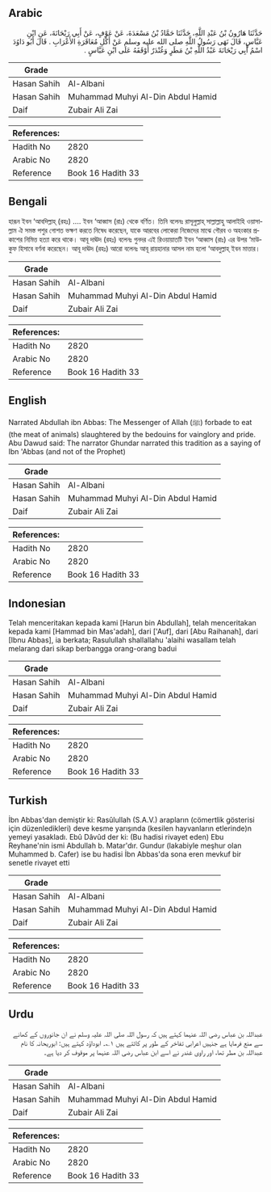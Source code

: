 ## Arabic


<div dir="rtl" lang="ar" style={{fontSize:'larger',backgroundColor:'#f8f9fa',padding:20}}>
حَدَّثَنَا هَارُونُ بْنُ عَبْدِ اللَّهِ، حَدَّثَنَا حَمَّادُ بْنُ مَسْعَدَةَ، عَنْ عَوْفٍ، عَنْ أَبِي رَيْحَانَةَ، عَنِ ابْنِ عَبَّاسٍ، قَالَ نَهَى رَسُولُ اللَّهِ صلى الله عليه وسلم عَنْ أَكْلِ مُعَاقَرَةِ الأَعْرَابِ ‏.‏ قَالَ أَبُو دَاوُدَ اسْمُ أَبِي رَيْحَانَةَ عَبْدُ اللَّهِ بْنُ مَطَرٍ وَغُنْدَرٌ أَوْقَفَهُ عَلَى ابْنِ عَبَّاسٍ ‏.‏
</div>
<div style={{backgroundColor:'#f8f9fa',padding:20, marginBottom: 10}}><table> <thead> <tr> <th>Grade</th> <th></th> </tr> </thead> <tbody> <tr><td>Hasan Sahih</td><td>Al-Albani</td></tr><tr><td>Hasan Sahih</td><td>Muhammad Muhyi Al-Din Abdul Hamid</td></tr><tr><td>Daif</td><td>Zubair Ali Zai</td></tr></tbody></table><table> <thead> <tr> <th>References:</th> <th></th> </tr> </thead> <tbody><tr><td>Hadith No</td><td>2820</td></tr><tr><td>Arabic No</td><td>2820</td></tr><tr><td>Reference</td><td>Book 16 Hadith 33</td></tr></tbody></table></div>

## Bengali


<div dir="ltr" lang="bn" style={{fontSize:'larger',backgroundColor:'#f8f9fa',padding:20}}>
হারূন ইবন ‘আবদিল্লাহ্ (রহঃ) .... ইবন ‘আব্বাস (রাঃ) থেকে বর্ণিত। তিনি বলেনঃ রাসূলুল্লাহ্ সাল্লাল্লাহু আলাইহি ওয়াসাল্লাম ঐ সমস্ত পশুর গোশত ভক্ষণ করতে নিষেধ করেছেন, যাকে আরবের লোকেরা নিজেদের মাঝে গৌরব ও অহংকার প্রকাশের নিমিত্ত হত্যা করে থাকে। আবূ দাঊদ (রহঃ) বলেনঃ গুনদর এই রিওয়ায়াতটি ইবন ‘আব্বাস (রাঃ) এর উপর ‘মাউকুফ হিসাবে বর্ণনা করেছেন। আবূ দাঊদ (রহঃ) আরো বলেনঃ আবূ রায়হানার আসল নাম হলো ‘আবদুল্লাহ্ ইবন মাত্তার।
</div>
<div style={{backgroundColor:'#f8f9fa',padding:20, marginBottom: 10}}><table> <thead> <tr> <th>Grade</th> <th></th> </tr> </thead> <tbody> <tr><td>Hasan Sahih</td><td>Al-Albani</td></tr><tr><td>Hasan Sahih</td><td>Muhammad Muhyi Al-Din Abdul Hamid</td></tr><tr><td>Daif</td><td>Zubair Ali Zai</td></tr></tbody></table><table> <thead> <tr> <th>References:</th> <th></th> </tr> </thead> <tbody><tr><td>Hadith No</td><td>2820</td></tr><tr><td>Arabic No</td><td>2820</td></tr><tr><td>Reference</td><td>Book 16 Hadith 33</td></tr></tbody></table></div>

## English


<div dir="ltr" lang="en" style={{fontSize:'larger',backgroundColor:'#f8f9fa',padding:20}}>
Narrated Abdullah ibn Abbas: The Messenger of Allah (ﷺ) forbade to eat (the meat of animals) slaughtered by the bedouins for vainglory and pride. Abu Dawud said: The narrator Ghundar narrated this tradition as a saying of Ibn 'Abbas (and not of the Prophet)
</div>
<div style={{backgroundColor:'#f8f9fa',padding:20, marginBottom: 10}}><table> <thead> <tr> <th>Grade</th> <th></th> </tr> </thead> <tbody> <tr><td>Hasan Sahih</td><td>Al-Albani</td></tr><tr><td>Hasan Sahih</td><td>Muhammad Muhyi Al-Din Abdul Hamid</td></tr><tr><td>Daif</td><td>Zubair Ali Zai</td></tr></tbody></table><table> <thead> <tr> <th>References:</th> <th></th> </tr> </thead> <tbody><tr><td>Hadith No</td><td>2820</td></tr><tr><td>Arabic No</td><td>2820</td></tr><tr><td>Reference</td><td>Book 16 Hadith 33</td></tr></tbody></table></div>

## Indonesian


<div dir="ltr" lang="id" style={{fontSize:'larger',backgroundColor:'#f8f9fa',padding:20}}>
Telah menceritakan kepada kami [Harun bin Abdullah], telah menceritakan kepada kami [Hammad bin Mas'adah], dari ['Auf], dari [Abu Raihanah], dari [Ibnu Abbas], ia berkata; Rasulullah shallallahu 'alaihi wasallam telah melarang dari sikap berbangga orang-orang badui
</div>
<div style={{backgroundColor:'#f8f9fa',padding:20, marginBottom: 10}}><table> <thead> <tr> <th>Grade</th> <th></th> </tr> </thead> <tbody> <tr><td>Hasan Sahih</td><td>Al-Albani</td></tr><tr><td>Hasan Sahih</td><td>Muhammad Muhyi Al-Din Abdul Hamid</td></tr><tr><td>Daif</td><td>Zubair Ali Zai</td></tr></tbody></table><table> <thead> <tr> <th>References:</th> <th></th> </tr> </thead> <tbody><tr><td>Hadith No</td><td>2820</td></tr><tr><td>Arabic No</td><td>2820</td></tr><tr><td>Reference</td><td>Book 16 Hadith 33</td></tr></tbody></table></div>

## Turkish


<div dir="ltr" lang="tr" style={{fontSize:'larger',backgroundColor:'#f8f9fa',padding:20}}>
İbn Abbas'dan demiştir ki: Rasûlullah (S.A.V.) arapların (cömertlik gösterisi için düzenledikleri) deve kesme yarışında (kesilen hayvanların etlerinde)n yemeyi yasakladı. Ebû Dâvûd der ki: (Bu hadisi rivayet eden) Ebu Reyhane'nin ismi Abdullah b. Matar'dır. Gundur (lakabiyle meşhur olan Muhammed b. Cafer) ise bu hadisi İbn Abbas'da sona eren mevkuf bir senetle ri­vayet etti
</div>
<div style={{backgroundColor:'#f8f9fa',padding:20, marginBottom: 10}}><table> <thead> <tr> <th>Grade</th> <th></th> </tr> </thead> <tbody> <tr><td>Hasan Sahih</td><td>Al-Albani</td></tr><tr><td>Hasan Sahih</td><td>Muhammad Muhyi Al-Din Abdul Hamid</td></tr><tr><td>Daif</td><td>Zubair Ali Zai</td></tr></tbody></table><table> <thead> <tr> <th>References:</th> <th></th> </tr> </thead> <tbody><tr><td>Hadith No</td><td>2820</td></tr><tr><td>Arabic No</td><td>2820</td></tr><tr><td>Reference</td><td>Book 16 Hadith 33</td></tr></tbody></table></div>

## Urdu


<div dir="rtl" lang="ur" style={{fontSize:'larger',backgroundColor:'#f8f9fa',padding:20}}>
عبداللہ بن عباس رضی اللہ عنہما کہتے ہیں کہ رسول اللہ صلی اللہ علیہ وسلم نے ان جانوروں کے کھانے سے منع فرمایا ہے جنہیں اعرابی تفاخر کے طور پر کاٹتے ہیں ۱؎۔ ابوداؤد کہتے ہیں: ابوریحانہ کا نام عبداللہ بن مطر تھا، اور راوی غندر نے اسے ابن عباس رضی اللہ عنہما پر موقوف کر دیا ہے۔
</div>
<div style={{backgroundColor:'#f8f9fa',padding:20, marginBottom: 10}}><table> <thead> <tr> <th>Grade</th> <th></th> </tr> </thead> <tbody> <tr><td>Hasan Sahih</td><td>Al-Albani</td></tr><tr><td>Hasan Sahih</td><td>Muhammad Muhyi Al-Din Abdul Hamid</td></tr><tr><td>Daif</td><td>Zubair Ali Zai</td></tr></tbody></table><table> <thead> <tr> <th>References:</th> <th></th> </tr> </thead> <tbody><tr><td>Hadith No</td><td>2820</td></tr><tr><td>Arabic No</td><td>2820</td></tr><tr><td>Reference</td><td>Book 16 Hadith 33</td></tr></tbody></table></div>